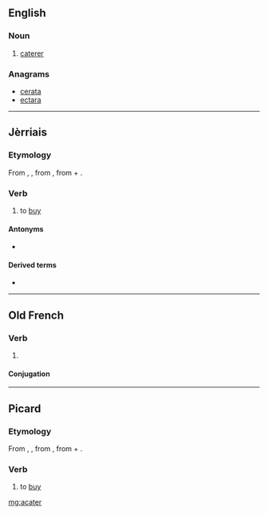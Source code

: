 ==English==

===Noun===
{{en-noun}}

# {{obsolete}} [[caterer]]

===Anagrams===
* [[cerata#English|cerata]]
* [[ectara#English|ectara]]

----

==Jèrriais==

===Etymology===
From {{etyl|fro|roa-jer}} {{term|acater|lang=fro}}, {{term|achater|lang=fro}}, from {{etyl|VL.|roa-jer}} {{recons|accaptare|lang=VL.}}, from {{etyl|la|roa-jer}} {{term|ad|lang=la}} + {{term|capto|captō, captāre|lang=la}}.

===Verb===
{{roa-jer-verb}}

# to [[buy]]

====Antonyms====
* {{l|roa-jer|vendre|gloss=to sell}}

====Derived terms====
* {{l|roa-jer|acateux|gloss=buyer}}

----

==Old French==

===Verb===
{{head|fro|verb}}

# {{Picardy|lang=fro}} {{alternative form of|achater|lang=fro}}

====Conjugation====
{{fro-conj-er|acat}}

----

==Picard==

===Etymology===
From {{etyl|fro|pcd}} {{term|acater|lang=fro}}, {{term|achater|lang=fro}}, from {{etyl|VL.|pcd}} {{recons|accaptare|lang=VL.}}, from {{etyl|la|pcd}} {{term|ad|lang=la}} + {{term|capto|captō, captāre|lang=la}}.

===Verb===
{{head|pcd|verb}}

# to [[buy]]

[[mg:acater]]